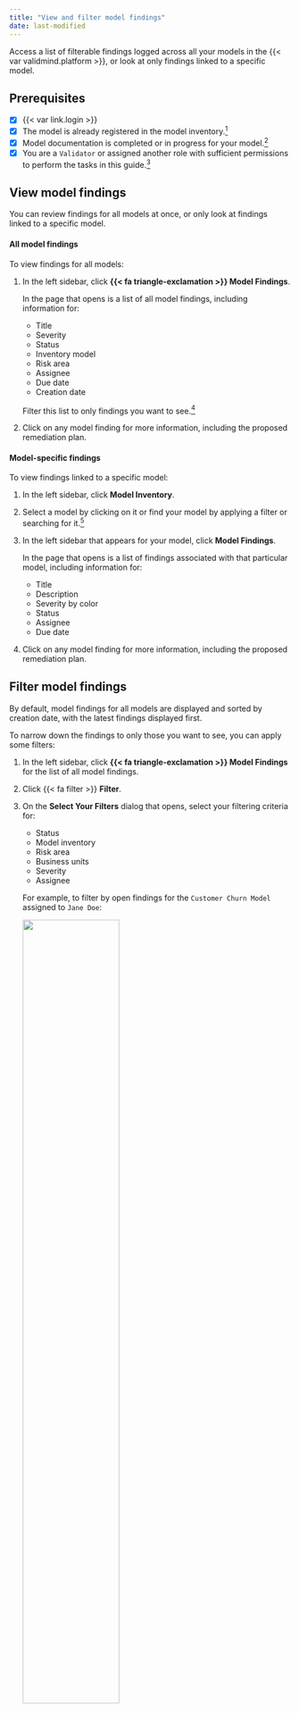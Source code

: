 ```yaml
---
title: "View and filter model findings"
date: last-modified
---
```


Access a list of filterable findings logged across all your models in the {{< var validmind.platform >}}, or look at only findings linked to a specific model.

::: {.prereq}

## Prerequisites

- [x] {{< var link.login >}}
- [x] The model is already registered in the model inventory.[^1]
- [x] Model documentation is completed or in progress for your model.[^2]
- [x] You are a `Validator` or assigned another role with sufficient permissions to perform the tasks in this guide.[^3] 

:::

## View model findings

You can review findings for all models at once, or only look at findings linked to a specific model.

#### All model findings

To view findings for all models: 

1. In the left sidebar, click **{{< fa triangle-exclamation >}} Model Findings**.

   In the page that opens is a list of all model findings, including information for:

   - Title
   - Severity
   - Status
   - Inventory model
   - Risk area
   - Assignee
   - Due date
   - Creation date

   Filter this list to only findings you want to see.[^4]

2. Click on any model finding for more information, including the proposed remediation plan.

#### Model-specific findings

To view findings linked to a specific model:

1. In the left sidebar, click **Model Inventory**.

2. Select a model by clicking on it or find your model by applying a filter or searching for it.[^5]

3. In the left sidebar that appears for your model, click **Model Findings**.

   In the page that opens is a list of findings associated with that particular model, including information for:

   - Title
   - Description
   - Severity by color
   - Status
   - Assignee
   - Due date

4. Click on any model finding for more information, including the proposed remediation plan.


## Filter model findings

By default, model findings for all models are displayed and sorted by creation date, with the latest findings displayed first. 

To narrow down the findings to only those you want to see, you can apply some filters:

1. In the left sidebar, click **{{< fa triangle-exclamation >}} Model Findings** for the list of all model findings.

2. Click {{< fa filter >}} **Filter**.

3. On the **Select Your Filters** dialog that opens, select your filtering criteria for:

   - Status
   - Model inventory
   - Risk area
   - Business units
   - Severity
   - Assignee

   For example, to filter by open findings for the `Customer Churn Model` assigned to `Jane Doe`:

   ![](filter.png){width=60% fig-alt="A screenshot of the filter dialog with some options selected"}

4. Click **Apply Filters**.

Filters can be removed by clicking on the {{< fa xmark >}} next to them on the main **{{< fa triangle-exclamation >}} Model Findings** page where the results are displayed. 




<!-- FOOTNOTES -->

[^1]: [Register models in the inventory](/guide/model-inventory/register-models-in-inventory.qmd)

[^2]: [Working with model documentation](/guide/model-documentation/working-with-model-documentation.qmd)

[^3]: [Manage permissions](/guide/configuration/manage-permissions.qmd)

[^4]: [Filter model findings](#filter-model-findings)

[^5]: [Working with the model inventory](/guide/model-inventory/working-with-model-inventory.qmd#search-filter-and-sort-models)